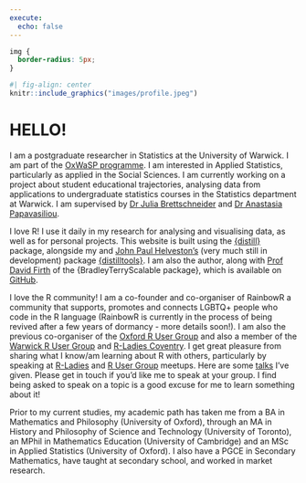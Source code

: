 ```yaml
---
execute:
  echo: false
---
```


```css
img {
  border-radius: 5px;
}
```

```r
#| fig-align: center  
knitr::include_graphics("images/profile.jpeg")
```

# [HELLO!]{.primary}

I am a postgraduate researcher in Statistics at the University of Warwick. I am part of the [OxWaSP programme](http://www.oxwasp-cdt.ac.uk). I am interested in Applied Statistics, particularly as applied in the Social Sciences. I am currently working on a project about student educational trajectories, analysing data from applications to undergraduate statistics courses in the Statistics department at Warwick. I am supervised by [Dr Julia Brettschneider](https://warwick.ac.uk/fac/sci/statistics/staff/academic-research/brettschneider/) and [Dr Anastasia Papavasiliou](https://warwick.ac.uk/fac/sci/statistics/staff/academic-research/papavasiliou/).

I love R! I use it daily in my research for analysing and visualising data, as well as for personal projects. This website is built using the [{distill}](https://rstudio.github.io/distill/) package, alongside my and [John Paul Helveston's](https://www.jhelvy.com) (very much still in development) package [{distilltools}](https://ellakaye.github.io/distilltools/). I am also the author, along with [Prof David Firth](https://warwick.ac.uk/fac/sci/statistics/staff/academic-research/firth/) of the {BradleyTerryScalable package}, which is available on [GitHub](https://github.com/EllaKaye/BradleyTerryScalable). 

I love the R community! I am a co-founder and co-organiser of RainbowR a community that supports, promotes and connects LGBTQ+ people who code in the R language (RainbowR is currently in the process of being revived after a few years of dormancy - more details soon!). I am also the previous co-organiser of the [Oxford R User Group](https://www.meetup.com/Oxford-R-User-Group/) and also a member of the [Warwick R User Group](https://www.meetup.com/Warwick-useRs/) and [R-Ladies Coventry](https://www.meetup.com/rladies-coventry/). I get great pleasure from sharing what I know/am learning about R with others, particularly by speaking at [R-Ladies](https://rladies.org) and [R User Group](https://benubah.github.io/r-community-explorer/rugs.html) meetups. Here are some [talks](talks.html) I've given. Please get in touch if you'd like me to speak at your group. I find being asked to speak on a topic is a good excuse for me to learn something about it!

Prior to my current studies, my academic path has taken me from a BA in Mathematics and Philosophy (University of Oxford), through an MA in History and Philosophy of Science and Technology (University of Toronto), an MPhil in Mathematics Education (University of Cambridge) and an MSc in Applied Statistics (University of Oxford). I also have a PGCE in Secondary Mathematics, have taught at secondary school, and worked in market research.

